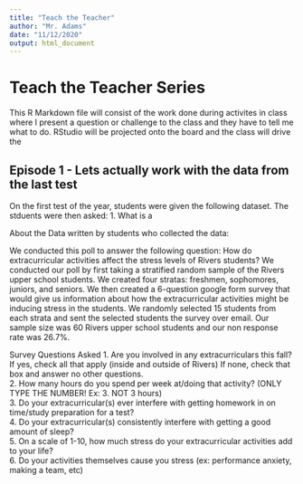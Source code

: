 ```yaml
---
title: "Teach the Teacher"
author: "Mr. Adams"
date: "11/12/2020"
output: html_document
---
```

# Teach the Teacher Series

This R Markdown file will consist of the work done during activites in class where I present a question or challenge to the class and they have to tell me what to do. RStudio will be projected onto the board and the class will drive the 

## Episode 1 - Lets actually work with the data from the last test

On the first test of the year, students were given the following dataset. The stduents were then asked:
1. What is a


About the Data written by students who collected the data:

We conducted this poll to answer the following question: How do extracurricular activities affect the stress levels of Rivers students? We conducted our poll by first taking a stratified random sample of the Rivers upper school students. We created four stratas: freshmen, sophomores, juniors, and seniors. We then created a 6-question google form survey that would give us information about how the extracurricular activities might be inducing stress in the students. We randomly selected 15 students from each strata and sent the selected students the survey over email. Our sample size was 60 Rivers upper school students and our non response rate was 26.7%. 

Survey Questions Asked 
1. Are you involved in any extracurriculars this fall? If yes, check all that apply (inside and outside of Rivers) If none, check that box and answer no other questions.							
2. How many hours do you spend per week at/doing that activity? (ONLY TYPE THE NUMBER! Ex: 3. NOT 3 hours) 			
3. Do your extracurricular(s) ever interfere with getting homework in on time/study preparation for a test? 		
4. Do your extracurricular(s) consistently interfere with getting a good amount of sleep? 									
5. On a scale of 1-10, how much stress do your extracurricular activities add to your life?									
6. Do your activities themselves cause you stress (ex: performance anxiety, making a team, etc) 


```r

```

